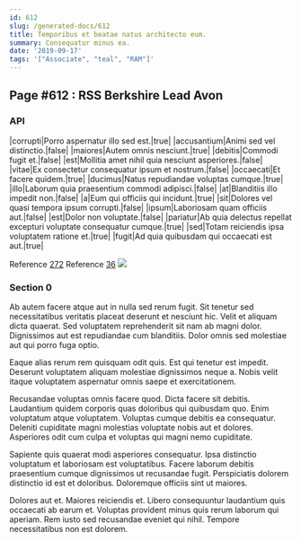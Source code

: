 ```yaml
---
id: 612
slug: /generated-docs/612
title: Temporibus et beatae natus architecto eum.
summary: Consequatur minus ea.
date: '2019-09-17'
tags: '["Associate", "teal", "RAM"]'
---
```

## Page #612 : RSS Berkshire Lead Avon
<Partial />

### API

|corrupti|Porro aspernatur illo sed est.|true|
|accusantium|Animi sed vel distinctio.|false|
|maiores|Autem omnis nesciunt.|true|
|debitis|Commodi fugit et.|false|
|est|Mollitia amet nihil quia nesciunt asperiores.|false|
|vitae|Ex consectetur consequatur ipsum et nostrum.|false|
|occaecati|Et facere quidem.|true|
|ducimus|Natus repudiandae voluptas cumque.|true|
|illo|Laborum quia praesentium commodi adipisci.|false|
|at|Blanditiis illo impedit non.|false|
|a|Eum qui officiis qui incidunt.|true|
|sit|Dolores vel quasi tempora ipsum corrupti.|false|
|ipsum|Laboriosam quam officiis aut.|false|
|est|Dolor non voluptate.|false|
|pariatur|Ab quia delectus repellat excepturi voluptate consequatur cumque.|true|
|sed|Totam reiciendis ipsa voluptatem ratione et.|true|
|fugit|Ad quia quibusdam qui occaecati est aut.|true|

Reference [272](/generated-docs/272)
Reference [36](/generated-docs/36)
![](/assets/cats-1.jpg)

### Section 0
Ab autem facere atque aut in nulla sed rerum fugit. Sit tenetur sed necessitatibus veritatis placeat deserunt et nesciunt hic. Velit et aliquam dicta quaerat. Sed voluptatem reprehenderit sit nam ab magni dolor. Dignissimos aut est repudiandae cum blanditiis. Dolor omnis sed molestiae aut qui porro fuga optio.
 Eaque alias rerum rem quisquam odit quis. Est qui tenetur est impedit. Deserunt voluptatem aliquam molestiae dignissimos neque a. Nobis velit itaque voluptatem aspernatur omnis saepe et exercitationem.
 Recusandae voluptas omnis facere quod. Dicta facere sit debitis. Laudantium quidem corporis quas doloribus qui quibusdam quo. Enim voluptatum atque voluptatem.
Voluptas cumque debitis ea consequatur. Deleniti cupiditate magni molestias voluptate nobis aut et dolores. Asperiores odit cum culpa et voluptas qui magni nemo cupiditate.
 Sapiente quis quaerat modi asperiores consequatur. Ipsa distinctio voluptatum et laboriosam est voluptatibus. Facere laborum debitis praesentium cumque dignissimos ut recusandae fugit. Perspiciatis dolorem distinctio id est et doloribus. Doloremque officiis sint ut maiores.
 Dolores aut et. Maiores reiciendis et. Libero consequuntur laudantium quis occaecati ab earum et. Voluptas provident minus quis rerum laborum qui aperiam. Rem iusto sed recusandae eveniet qui nihil. Tempore necessitatibus non est dolorem.
